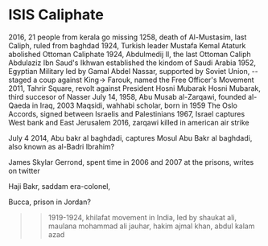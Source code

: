# ISIS Caliphate

2016, 21 people from kerala go missing
1258, death of Al-Mustasim, last Caliph, ruled from baghdad
1924, Turkish leader Mustafa Kemal Ataturk abolished Ottoman Caliphate
1924, Abdulmedij II, the last Ottoman Caliph
Abdulaziz Ibn Saud's Ikhwan established the kindom of Saudi Arabia
1952, Egyptian Military led by Gamal Abdel Nassar, supported by Soviet Union, --staged a coup against King-> Farouk, named the Free Officer's Movement
2011, Tahrir Square, revolt against President Hosni Mubarak
Hosni Mubarak, third succesor of Nasser
July 14, 1958,
Abu Musab al-Zarqawi, founded al-Qaeda in Iraq, 2003
Maqsidi, wahhabi scholar, born in 1959
The Oslo Accords, signed between Israelis and Palestinians
1967, Israel captures West bank and East Jerusalem
2016, zarqawi killed in american air strike

July 4 2014, Abu bakr al baghdadi, captures Mosul
Abu Bakr al baghdadi, also known as al-Badri Ibrahim?

James Skylar Gerrond, spent time in 2006 and 2007 at the prisons, writes on twitter

Haji Bakr, saddam era-colonel,

Bucca, prison in Jordan?

> > 1919-1924, khilafat movement in India, led by shaukat ali, maulana mohammad ali jauhar, hakim ajmal khan, abdul kalam azad
